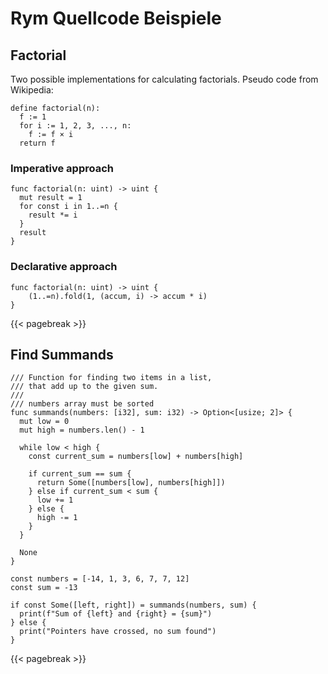 <!-- # Rym Source Code Examples -->
# Rym Quellcode Beispiele

## Factorial

Two possible implementations for calculating factorials.
Pseudo code from Wikipedia:
```
define factorial(n):
  f := 1
  for i := 1, 2, 3, ..., n:
    f := f × i
  return f
```

### Imperative approach

```rym
func factorial(n: uint) -> uint {
  mut result = 1
  for const i in 1..=n {
    result *= i
  }
  result
}
```

### Declarative approach

```rym
func factorial(n: uint) -> uint {
	(1..=n).fold(1, (accum, i) -> accum * i)
}
```

{{< pagebreak >}}

## Find Summands

```rym
/// Function for finding two items in a list,
/// that add up to the given sum.
///
/// numbers array must be sorted
func summands(numbers: [i32], sum: i32) -> Option<[usize; 2]> {
  mut low = 0
  mut high = numbers.len() - 1

  while low < high {
    const current_sum = numbers[low] + numbers[high]

    if current_sum == sum {
      return Some([numbers[low], numbers[high]])
    } else if current_sum < sum {
      low += 1
    } else {
      high -= 1
    }
  }

  None
}

const numbers = [-14, 1, 3, 6, 7, 7, 12]
const sum = -13

if const Some([left, right]) = summands(numbers, sum) {
  print(f"Sum of {left} and {right} = {sum}")
} else {
  print("Pointers have crossed, no sum found")
}
```

{{< pagebreak >}}
